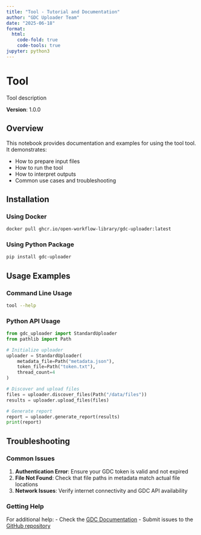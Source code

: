 ```yaml
---
title: "Tool - Tutorial and Documentation"
author: "GDC Uploader Team"
date: "2025-06-18"
format:
  html:
    code-fold: true
    code-tools: true
jupyter: python3
---
```


# Tool

Tool description

**Version**: 1.0.0

## Overview

This notebook provides documentation and examples for using the
tool tool. It demonstrates:

- How to prepare input files
- How to run the tool
- How to interpret outputs
- Common use cases and troubleshooting

## Installation

### Using Docker

```bash
docker pull ghcr.io/open-workflow-library/gdc-uploader:latest
```

### Using Python Package

```bash
pip install gdc-uploader
```

## Usage Examples

### Command Line Usage

```bash
tool --help
```

### Python API Usage

```python
from gdc_uploader import StandardUploader
from pathlib import Path

# Initialize uploader
uploader = StandardUploader(
    metadata_file=Path("metadata.json"),
    token_file=Path("token.txt"),
    thread_count=4
)

# Discover and upload files
files = uploader.discover_files(Path("/data/files"))
results = uploader.upload_files(files)

# Generate report
report = uploader.generate_report(results)
print(report)
```

## Troubleshooting

### Common Issues

1. **Authentication Error**: Ensure your GDC token is valid and not expired
2. **File Not Found**: Check that file paths in metadata match actual file locations
3. **Network Issues**: Verify internet connectivity and GDC API availability

### Getting Help

For additional help:
- Check the [GDC Documentation](https://docs.gdc.cancer.gov/)
- Submit issues to the [GitHub repository](https://github.com/open-workflow-library/gdc-uploader)
